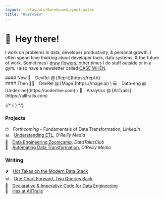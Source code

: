 ```yaml
---
layout: ../layouts/BarebonesLayout.astro
title: "Overview"
---
```



# 👋 Hey there!

I work on problems in data, developer productivity, & personal growth. I often spend time thinking about developer tools, data systems, & the future of work. Sometimes I [draw flowers](/art), other times I do stuff outside or in a gym. I also have a newsletter called [CASE WHEN](SITE.newsletter).

<div class="grid grid-cols-2 content-center">
  <div class="column">
    #### Now 
    👾&emsp;DevRel @ [Replit](https://repl.it)
  </div>
  <div class="text-s">
    #### Then 
    🧙‍♂️&emsp;DevRel @ [Mage](https://mage.ai) \
    💻&emsp;Data-eng @ [Underline](https://underline.com) \
    🥾&emsp;Analytics @ [AllTrails](https://alltrails.com)
  </div>
</div>

{/* { <CtaButton text="Join the fun 🖤" href="https://newsletter.casewhen.xyz" /> } */}

### Projects

🤓&emsp;_Forthcoming_ - Fundamentals of Data Transformation, _LinkedIn_ \
📊&emsp;[Understanding ETL](https://learning.oreilly.com/library/view/understanding-etl/9781098159269), _O'Reilly Media_ \
🎻&emsp;[Data Engineering Zoomcamp](https://github.com/DataTalksClub/data-engineering-zoomcamp/tree/main/02-workflow-orchestration), _DataTalksClub_ \
🤖&emsp;[Automating Data Transformation](https://coalesce.io/wp-content/uploads/2023/05/OReilly-AutomateDataTransformations.pdf), _O'Reilly Media_

### Writing

🌶️&emsp;[Hot Takes on the Modern Data Stack](/posts/hot-takes) \
📊&emsp;[One Chart Forward, Two Queries Back](https://hex.tech/blog/iterating-in-analytics/) \
💬&emsp;[Declarative & Imperative Code for Data Engineering](/posts/declarative-imperative) \
🥾&emsp;[Hex at AllTrails](https://hex.tech/blog/hex-at-alltrails/)
